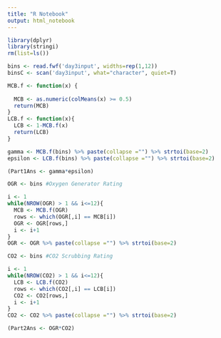 ---
title: "R Notebook"
output: html_notebook
---

```{r}
library(dplyr)
library(stringi)
rm(list=ls())
```

```{r}
bins <- read.fwf('day3input', widths=rep(1,12))
binsC <- scan('day3input', what="character", quiet=T)

```

```{r}
MCB.f <- function(x) {
  
  MCB <- as.numeric(colMeans(x) >= 0.5)
  return(MCB)
}
LCB.f <- function(x){
  LCB <- 1-MCB.f(x)
  return(LCB)
}

```


```{r}
gamma <- MCB.f(bins) %>% paste(collapse ="") %>% strtoi(base=2)
epsilon <- LCB.f(bins) %>% paste(collapse ="") %>% strtoi(base=2)

(Part1Ans <- gamma*epsilon)
```

```{r}
OGR <- bins #Oxygen Generator Rating

i <- 1
while(NROW(OGR) > 1 && i<=12){
  MCB <- MCB.f(OGR)
  rows <- which(OGR[,i] == MCB[i])
  OGR <- OGR[rows,]
  i <- i+1
}
OGR <- OGR %>% paste(collapse ="") %>% strtoi(base=2)
```


```{r}
CO2 <- bins #CO2 Scrubbing Rating

i <- 1
while(NROW(CO2) > 1 && i<=12){
  LCB <- LCB.f(CO2)
  rows <- which(CO2[,i] == LCB[i])
  CO2 <- CO2[rows,]
  i <- i+1
}
CO2 <- CO2 %>% paste(collapse ="") %>% strtoi(base=2)
```

```{r}
(Part2Ans <- OGR*CO2)
```

